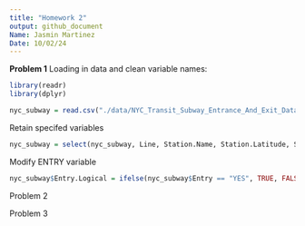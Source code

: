```yaml
---
title: "Homework 2"
output: github_document
Name: Jasmin Martinez
Date: 10/02/24
---
```

**Problem 1**
Loading in data and clean variable names: 
```r
library(readr)
library(dplyr)

nyc_subway = read.csv("./data/NYC_Transit_Subway_Entrance_And_Exit_Data.csv")
```

Retain specifed variables 
```r
nyc_subway = select(nyc_subway, Line, Station.Name, Station.Latitude, Station.Longitude, Route1:Route11, Entrance.Type, Entry, Vending, Entrance.Type, ADA)
```

Modify ENTRY variable 
```r
nyc_subway$Entry.Logical = ifelse(nyc_subway$Entry == "YES", TRUE, FALSE)
```




Problem 2

Problem 3

